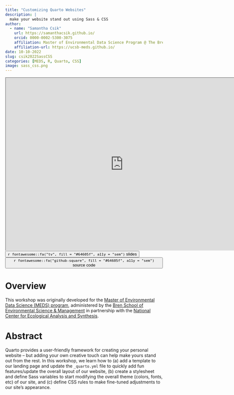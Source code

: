 ```yaml
---
title: "Customizing Quarto Websites"
description: |
  make your website stand out using Sass & CSS
author: 
  - name: "Samantha Csik"
    url: https://samanthacsik.github.io/
    orcid: 0000-0002-5300-3075
    affiliation: Master of Environmental Data Science Program @ The Bren School (UCSB) & The National Center for Ecological Analysis and Synthesis
    affiliation-url: https://ucsb-meds.github.io/
date: 10-10-2022
slug: csik2022SassCSS
categories: [MEDS, R, Quarto, CSS]
image: sass_css.png
---
```


<center><iframe src="https://ucsb-meds.github.io/customizing-quarto-websites/#/title-slide" title="Customizing Quarto Websites" width=750px, height=550px></iframe></center>

<div class="container">
<div class="center">
<button type="button" class="button-styling" onclick=window.location.href='https://ucsb-meds.github.io/customizing-quarto-websites/#/title-slide'>`r fontawesome::fa("tv", fill = "#64605f", a11y = "sem")` slides</button>
<button type="button" class="button-styling" onclick=window.location.href='https://github.com/UCSB-MEDS/customizing-quarto-websites'>`r fontawesome::fa("github-square", fill = "#64605f", a11y = "sem")` source code</button> 
</div>
</div>

# Overview

This workshop was originally developed for the [Master of Environmental Data Science (MEDS) program](https://ucsb-meds.github.io/), administered by the [Bren School of Environmental Science & Management](https://bren.ucsb.edu/masters-programs/master-environmental-data-science) in partnership with the [National Center for Ecological Analysis and Synthesis](https://www.nceas.ucsb.edu/).

# Abstract

Quarto provides a user-friendly framework for creating your personal website -- but adding your own creative touch can help make yours stand out from the rest. In this workshop, we learn how to (a) add a template to our landing page and update the `_quarto.yml` file to quickly add fun features/update the overall layout of our website, (b) create a stylesheet and define Sass variables to start modifying the overall theme (colors, fonts, etc) of our site, and (c) define CSS rules to make fine-tuned adjustments to our site's appearance. 